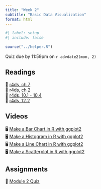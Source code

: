 ```yaml
---
title: "Week 2"
subtitle: "Basic Data Visualization"
format: html
---
```


```r
#| label: setup
#| include: false

source("../helper.R")
```

::: {.callout-important}
Quiz due by 11:59pm on `r advdate2(mon, 2)`
:::

## Readings

| 📖 [r4ds, ch 7](https://r4ds.hadley.nz/data-import)
| 📖 [r4ds, ch 2](https://r4ds.hadley.nz/data-visualize.html)
| 📖 [r4ds, 10.1 - 10.4](https://r4ds.hadley.nz/layers.html)
| 📖 [r4ds, 12.2](https://r4ds.hadley.nz/communication.html)

## Videos

| 🖥 [Make a Bar Chart in R with ggplot2](https://youtu.be/QG1oDJPoIio)
| 🖥 [Make a Histogram in R with ggplot2](https://youtu.be/-1YhCql-gMo)
| 🖥 [Make a Line Chart in R with ggplot2](https://youtu.be/PnmQ2MFQpIc)
| 🖥 [Make a Scatterplot in R with ggplot2](https://youtu.be/FiosjUVyfLM)

## Assignments

| 📘 [Module 2 Quiz](https://blackboard.gwu.edu/ultra/courses/_395476_1/cl/outline)

